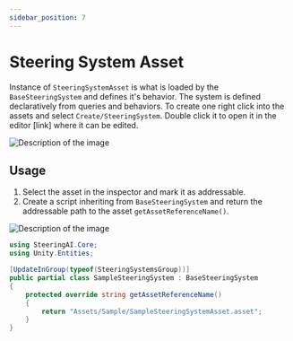 ```yaml
---
sidebar_position: 7
---
```


# Steering System Asset

Instance of `SteeringSystemAsset` is what is loaded by the `BaseSteeringSystem` and defines it's behavior. The system is defined declaratively from queries and behaviors. To create one right click into the assets and select `Create/SteeringSystem`. Double click it to open it in the editor [link] where it can be edited. 

<img src="/img/core/SteeringSystemMain.png" alt="Description of the image"/>

## Usage

1) Select the asset in the inspector and mark it as addressable. 
2) Create a script inheriting from `BaseSteeringSystem` and return the addressable path to the asset `getAssetReferenceName()`.

<img src="/img/core/AddressablePath.png" alt="Description of the image"/>

```csharp title="SampleSteeringSystem.cs"
using SteeringAI.Core;
using Unity.Entities;

[UpdateInGroup(typeof(SteeringSystemsGroup))]
public partial class SampleSteeringSystem : BaseSteeringSystem
{
    protected override string getAssetReferenceName()
    {
        return "Assets/Sample/SampleSteeringSystemAsset.asset";
    }
}
```
